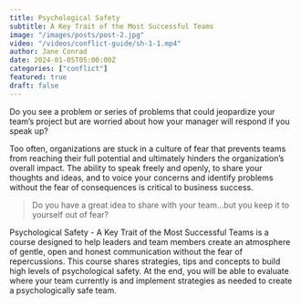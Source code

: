 ```yaml
---
title: Psychological Safety
subtitle: A Key Trait of the Most Successful Teams
image: "/images/posts/post-2.jpg"
video: "/videos/conflict-guide/sh-1-1.mp4"
author: Jane Conrad
date: 2024-01-05T05:00:00Z
categories: ["conflict"]
featured: true
draft: false
---
```


Do you see a problem or series of problems that could jeopardize your team’s project but are worried about how your manager will respond if you speak up?

Too often, organizations are stuck in a culture of fear that prevents teams from reaching their full potential and ultimately hinders the organization’s overall impact. The ability to speak freely and openly, to share your thoughts and ideas, and to voice your concerns and identify problems without the fear of consequences is critical to business success.

<Blockquote name="Giuseppe De Palo">
  Do you have a great idea to share with your team…but you keep it to yourself out of fear?
</Blockquote>

Psychological Safety - A Key Trait of the Most Successful Teams is a course designed to help leaders and team members create an atmosphere of gentle, open and honest communication without the fear of repercussions. This course shares strategies, tips and concepts to build high levels of psychological safety. At the end, you will be able to evaluate where your team currently is and implement strategies as needed to create a psychologically safe team.
